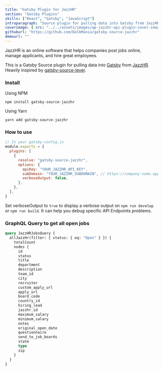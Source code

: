 ```yaml
---
title: "Gatsby Plugin for JazzHR"
section: "Gatsby Plugins"
skills: ["React", "Gatsby", "JavaScript"]
introparagraph: "Source plugin for pulling data into Gatsby from JazzHR."
coverimage: { src: "../../assets/images/wp-jazzhr-api-plugin-cover-image.jpg" }
githuburl: "https://github.com/DalkMania/gatsby-source-jazzhr"
demourl: ""
---
```


JazzHR is an online software that helps companies post jobs online, manage applicants, and hire great employees.

This is a Gatsby Source plugin for pulling data into [Gatsby](https://github.com/gatsbyjs) from
[JazzHR](https://www.jazzhr.com). Heavily inspired by [gatsby-source-lever](https://github.com/gatsbyjs/gatsby/tree/master/packages/gatsby-source-lever).

### Install

Using NPM

```shell
npm install gatsby-source-jazzhr
```

Using Yarn

```shell
yarn add gatsby-source-jazzhr
```

### How to use

```javascript
// In your gatsby-config.js
module.exports = {
  plugins: [
    {
      resolve: "gatsby-source-jazzhr",
      options: {
        apiKey: "YOUR_JAZZHR_API_KEY",
        subDomain: "YOUR_JAZZHR_SUBDOMAIN", // https://company-name.applytojob.com
        verboseOutput: false,
      },
    },
  ],
}
```

Set verboseOutput to `true` to display a verbose output on `npm run develop` or `npm run build`. It can help you debug specific API Endpoints problems.

### GraphQL Query to get all open jobs

```graphql
query JazzHRJobsQuery {
  allJazzHr(filter: { status: { eq: "Open" } }) {
    totalCount
    nodes {
      id
      status
      title
      department
      description
      team_id
      city
      recruiter
      custom_apply_url
      apply_url
      board_code
      country_id
      hiring_lead
      jazzhr_id
      maximum_salary
      minimum_salary
      notes
      original_open_date
      questionnaire
      send_to_job_boards
      state
      type
      zip
    }
  }
}
```
